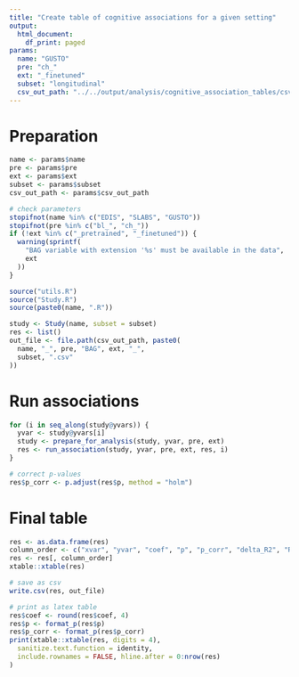 ```yaml
---
title: "Create table of cognitive associations for a given setting"
output:
  html_document:
    df_print: paged
params:
  name: "GUSTO"
  pre: "ch_"
  ext: "_finetuned"
  subset: "longitudinal"
  csv_out_path: "../../output/analysis/cognitive_association_tables/csv"
---
```


# Preparation

```r
name <- params$name
pre <- params$pre
ext <- params$ext
subset <- params$subset
csv_out_path <- params$csv_out_path
```

```r
# check parameters
stopifnot(name %in% c("EDIS", "SLABS", "GUSTO"))
stopifnot(pre %in% c("bl_", "ch_"))
if (!ext %in% c("_pretrained", "_finetuned")) {
  warning(sprintf(
    "BAG variable with extension '%s' must be available in the data",
    ext
  ))
}
```

```r
source("utils.R")
source("Study.R")
source(paste0(name, ".R"))
```

```r
study <- Study(name, subset = subset)
res <- list()
out_file <- file.path(csv_out_path, paste0(
  name, "_", pre, "BAG", ext, "_",
  subset, ".csv"
))
```

# Run associations

```r
for (i in seq_along(study@yvars)) {
  yvar <- study@yvars[i]
  study <- prepare_for_analysis(study, yvar, pre, ext)
  res <- run_association(study, yvar, pre, ext, res, i)
}

# correct p-values
res$p_corr <- p.adjust(res$p, method = "holm")
```

# Final table

```r
res <- as.data.frame(res)
column_order <- c("xvar", "yvar", "coef", "p", "p_corr", "delta_R2", "R2")
res <- res[, column_order]
xtable::xtable(res)
```


```r
# save as csv
write.csv(res, out_file)
```

```r
# print as latex table
res$coef <- round(res$coef, 4)
res$p <- format_p(res$p)
res$p_corr <- format_p(res$p_corr)
print(xtable::xtable(res, digits = 4),
  sanitize.text.function = identity,
  include.rownames = FALSE, hline.after = 0:nrow(res)
)
```
